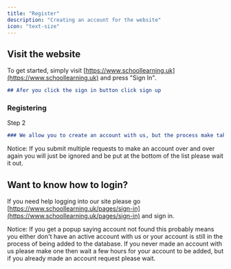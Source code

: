 ```yaml
---
title: "Register"
description: "Creating an account for the website"
icon: "text-size"
---
```


## Visit the website

To get started, simply visit [https://www.schoollearning.uk](https://www.schoollearning.uk) and press "Sign In".

```md
## Afer you click the sign in button click sign up
```

### Registering

Step 2

```md
### We allow you to create an account with us, but the process make take a while to add to the dasebases for you to sign in. So please be patient.
```

<Tip>
  Notice: If you submit multiple requests to make an account over and over again you will just be ignored and be put at the bottom of the list please wait it out.
</Tip>

## Want to know how to login?

If you need help logging into our site please go [https://www.schoollearning.uk/pages/sign-in](https://www.schoollearning.uk/pages/sign-in) and sign in.&#x20;

Notice: If you get a popup saying account not found this probably means you either don't have an active account with us or your account is still in the process of being added to the database. If you never made an account with us please make one then wait a few hours for your account to be added, but if you already made an account request please wait.&#x20;
